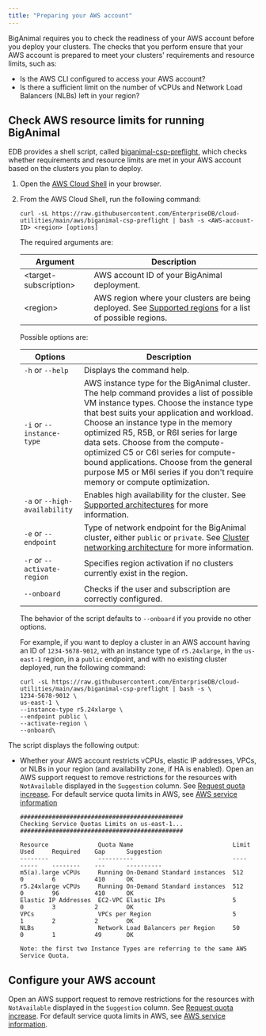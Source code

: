 ```yaml
---
title: "Preparing your AWS account"
---
```


BigAnimal requires you to check the readiness of your AWS account before you deploy your clusters. The checks that you perform ensure that your AWS account is prepared to meet your clusters' requirements and resource limits, such as:

   - Is the AWS CLI configured to access your AWS account?
   - Is there a sufficient limit on the number of vCPUs and Network Load Balancers (NLBs) left in your region?

## Check AWS resource limits for running BigAnimal

EDB provides a shell script, called [biganimal-csp-preflight](https://github.com/EnterpriseDB/cloud-utilities/blob/main/aws/biganimal-csp-preflight), which checks whether requirements and resource limits are met in your AWS account based on the clusters you plan to deploy.

1.  Open the [AWS Cloud Shell](https://console.aws.amazon.com/cloudshell) in your browser.
2.  From the AWS Cloud Shell, run the following command:  

    ```shell
    curl -sL https://raw.githubusercontent.com/EnterpriseDB/cloud-utilities/main/aws/biganimal-csp-preflight | bash -s <AWS-account-ID> <region> [options]
    ```
    The required arguments are:

    | Argument | Description |
    | -------- | ----------- |
    | &lt;target-subscription> | AWS account ID of your BigAnimal deployment. |
    | &lt;region> | AWS region where your clusters are being deployed. See [Supported regions](../../overview/03a_region_support) for a list of possible regions. |
    
    Possible options are:

    | Options | Description |
    | ------- | ----------- |
    | `-h` or `--help`| Displays the command help. |
    | `-i` or `--instance-type` | AWS instance type for the BigAnimal cluster. The help command provides a list of possible VM instance types. Choose the instance type that best suits your application and workload. Choose an instance type in the memory optimized R5, R5B, or R6I series for large data sets. Choose from the compute-optimized C5 or C6I series for compute-bound applications. Choose from the general purpose M5 or M6I series if you don't require memory or compute optimization.|
    | `-a` or `--high-availability` | Enables high availability for the cluster. See [Supported architectures](../../overview/02_high_availability) for more information.|
    | `-e` or `--endpoint` | Type of network endpoint for the BigAnimal cluster, either `public` or `private`. See [Cluster networking architecture](../creating_a_cluster/01_cluster_networking) for more information. |
    | `-r` or `--activate-region` | Specifies region activation if no clusters currently exist in the region. |
    | `--onboard` | Checks if the user and subscription are correctly configured. 
    
    The behavior of the script defaults to `--onboard` if you provide no other options.

    For example, if you want to deploy a cluster in an AWS account having an ID of `1234-5678-9012`, with an instance type of `r5.24xlarge`, in the `us-east-1` region, in a `public` endpoint, and with no existing cluster deployed, run the following command:

    ```shell
    curl -sL https://raw.githubusercontent.com/EnterpriseDB/cloud-utilities/main/aws/biganimal-csp-preflight | bash -s \
    1234-5678-9012 \
    us-east-1 \
    --instance-type r5.24xlarge \
    --endpoint public \
    --activate-region \
    --onboard\
    ```

The script displays the following output:

-   Whether your AWS account restricts vCPUs, elastic IP addresses, VPCs, or NLBs in your region (and availability zone, if HA is enabled). Open an AWS support request to remove restrictions for the resources with `NotAvailable` displayed in the `Suggestion` column. See [Request quota increase](https://docs.aws.amazon.com/servicequotas/latest/userguide/request-quota-increase.html). For default service quota limits in AWS, see [AWS service information](https://docs.aws.amazon.com/general/latest/gr/aws-general.pdf#aws-service-information.)

    ```
    ##############################################
    Checking Service Quotas Limits on us-east-1...
    ##############################################

    Resource              Quota Name                            Limit    Used     Required    Gap      Suggestion
    --------              ----------                            ----     -----    --------    ---      ----------
    m5(a).large vCPUs     Running On-Demand Standard instances  512      0        6           410      OK
    r5.24xlarge vCPUs     Running On-Demand Standard instances  512      0        96          410      OK
    Elastic IP Addresses  EC2-VPC Elastic IPs                   5        0        3           2        OK
    VPCs                  VPCs per Region                       5        1        2           2        OK
    NLBs                  Network Load Balancers per Region     50       0        1           49       OK

    Note: the first two Instance Types are referring to the same AWS Service Quota.
    ```

## Configure your AWS account

Open an AWS support request to remove restrictions for the resources with `NotAvailable` displayed in the `Suggestion` column. See [Request quota increase](https://docs.aws.amazon.com/servicequotas/latest/userguide/request-quota-increase.html). For default service quota limits in AWS, see [AWS service information](https://docs.aws.amazon.com/general/latest/gr/aws-general.pdf#aws-service-information).